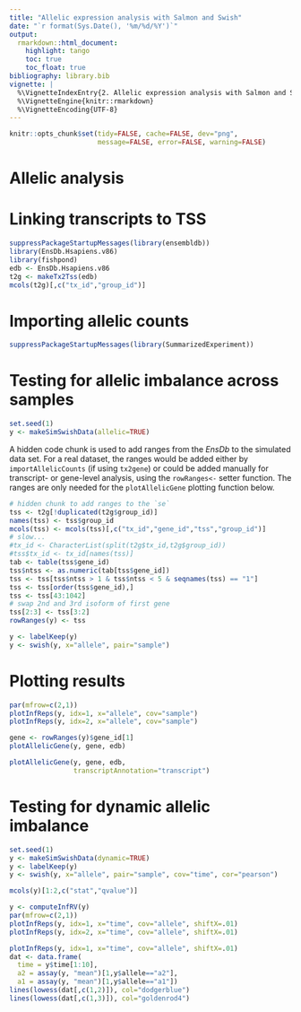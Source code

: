 ```yaml
---
title: "Allelic expression analysis with Salmon and Swish"
date: "`r format(Sys.Date(), '%m/%d/%Y')`"
output:
  rmarkdown::html_document:
    highlight: tango
    toc: true
    toc_float: true
bibliography: library.bib
vignette: |
  %\VignetteIndexEntry{2. Allelic expression analysis with Salmon and Swish}
  %\VignetteEngine{knitr::rmarkdown}
  %\VignetteEncoding{UTF-8}
---
```


<!-- run this document with rmarkdown::render("swish.Rmd") -->

```r
knitr::opts_chunk$set(tidy=FALSE, cache=FALSE, dev="png",
                      message=FALSE, error=FALSE, warning=FALSE)
```

# Allelic analysis

# Linking transcripts to TSS

```r
suppressPackageStartupMessages(library(ensembldb))
library(EnsDb.Hsapiens.v86)
library(fishpond)
edb <- EnsDb.Hsapiens.v86
t2g <- makeTx2Tss(edb)
mcols(t2g)[,c("tx_id","group_id")]
```

# Importing allelic counts

```r
suppressPackageStartupMessages(library(SummarizedExperiment))
```

# Testing for allelic imbalance across samples

```r
set.seed(1)
y <- makeSimSwishData(allelic=TRUE)
```

A hidden code chunk is used to add ranges from the *EnsDb* to the
simulated data set. For a real dataset, the ranges would be added
either by `importAllelicCounts` (if using `tx2gene`) or could be added
manually for transcript- or gene-level analysis, using the
`rowRanges<-` setter function. The ranges are only needed for the
`plotAllelicGene` plotting function below.

```r
# hidden chunk to add ranges to the `se`
tss <- t2g[!duplicated(t2g$group_id)]
names(tss) <- tss$group_id
mcols(tss) <- mcols(tss)[,c("tx_id","gene_id","tss","group_id")]
# slow...
#tx_id <- CharacterList(split(t2g$tx_id,t2g$group_id))
#tss$tx_id <- tx_id[names(tss)]
tab <- table(tss$gene_id)
tss$ntss <- as.numeric(tab[tss$gene_id])
tss <- tss[tss$ntss > 1 & tss$ntss < 5 & seqnames(tss) == "1"]
tss <- tss[order(tss$gene_id),]
tss <- tss[43:1042]
# swap 2nd and 3rd isoform of first gene
tss[2:3] <- tss[3:2] 
rowRanges(y) <- tss
```

```r
y <- labelKeep(y)
y <- swish(y, x="allele", pair="sample")
```

# Plotting results

```r
par(mfrow=c(2,1))
plotInfReps(y, idx=1, x="allele", cov="sample")
plotInfReps(y, idx=2, x="allele", cov="sample")
```

```r
gene <- rowRanges(y)$gene_id[1]
plotAllelicGene(y, gene, edb)
```

```r
plotAllelicGene(y, gene, edb,
                transcriptAnnotation="transcript")
```

# Testing for dynamic allelic imbalance

```r
set.seed(1)
y <- makeSimSwishData(dynamic=TRUE)
y <- labelKeep(y)
y <- swish(y, x="allele", pair="sample", cov="time", cor="pearson")
```

```r
mcols(y)[1:2,c("stat","qvalue")]
```

```r
y <- computeInfRV(y)
par(mfrow=c(2,1))
plotInfReps(y, idx=1, x="time", cov="allele", shiftX=.01)
plotInfReps(y, idx=2, x="time", cov="allele", shiftX=.01)
```

```r
plotInfReps(y, idx=1, x="time", cov="allele", shiftX=.01)
dat <- data.frame(
  time = y$time[1:10],
  a2 = assay(y, "mean")[1,y$allele=="a2"],
  a1 = assay(y, "mean")[1,y$allele=="a1"])
lines(lowess(dat[,c(1,2)]), col="dodgerblue")
lines(lowess(dat[,c(1,3)]), col="goldenrod4")
```
